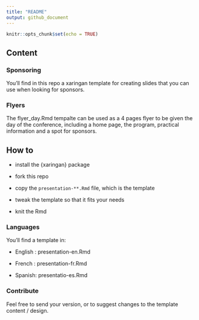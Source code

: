 ```yaml
---
title: "README"
output: github_document
---
```


```r
knitr::opts_chunk$set(echo = TRUE)
```

## Content

### Sponsoring

You'll find in this repo a xaringan template for creating slides that you can use when looking for sponsors.

### Flyers

The flyer_day.Rmd tempalte can be used as a 4 pages flyer to be given the day of the conference, including a home page, the program, practical information and a spot for sponsors.

## How to 

+ install the {xaringan} package 

+ fork this repo 

+ copy the `presentation-**.Rmd` file, which is the template

+ tweak the template so that it fits your needs

+ knit the Rmd 


### Languages

You'll find a template in: 

+ English : presentation-en.Rmd

+ French : presentation-fr.Rmd

+ Spanish: presentatio-es.Rmd

### Contribute

Feel free to send your version, or to suggest changes to the template content / design.